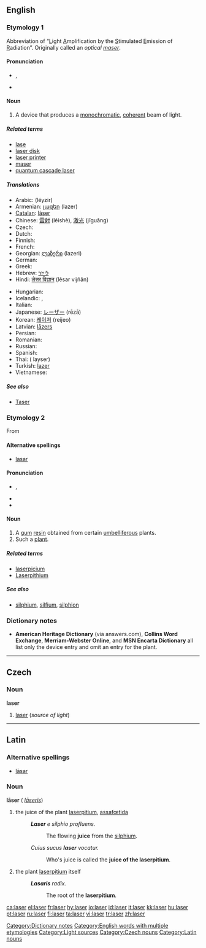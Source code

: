 {{also|Laser|láser|làser}}
==English==

===Etymology 1===
Abbreviation of “<U>L</U>ight <U>A</U>mplification by the <U>S</U>timulated <U>E</U>mission of <U>R</U>adiation”. Originally called an ''optical [[maser]]''.

====Pronunciation====
* {{a|UK}} {{IPA|/ˈleɪz.ə(ɹ)/}}, {{SAMPA|/"leIz.@(r)/}}
* {{rhymes|eɪzə(r)}}

====Noun====
{{wikipedia}}
{{en-noun}}

# A device that produces a [[monochromatic]], [[coherent]] beam of light.

=====Related terms=====
* [[lase]]
* [[laser disk]]
* [[laser printer]]
* [[maser]]
* [[quantum cascade laser]]

=====Translations=====
{{trans-top|device producing beam of light}}
* Arabic: {{Arab|[[ليزر]]}} (léyzir) {{m}}
* Armenian: [[լազեր]] (lazer)
* [[Catalan]]: [[làser]] {{m}}
* Chinese: [[雷射]] (léishè), [[激光]] (jīguāng)
* Czech: {{t-|cs|laser|m}}
* Dutch: {{t-|nl|laser}}
* Finnish: {{t+|fi|laser}}
* French: {{t+|fr|laser|m}}
* Georgian: [[ლაზერი]] (lazeri)
* German: {{t+|de|Laser|m}}
* Greek: {{t+|el|λέιζερ|tr=léizer|sc=Grek}}
* Hebrew: [[לייזר]]
* Hindi: [[लेसर विज्ञान]] (lēsar vijñān)
{{trans-mid}}
* Hungarian: {{t+|hu|lézer}}
* Icelandic: {{t-|is|leysir|m}}, {{t-|is|leysigeisli|m}}
* Italian: {{t+|it|laser|m}}
* Japanese: [[レーザー]] (rēzā)
* Korean: [[레이저]] (reijeo)
* Latvian: [[lāzers]] {{m}}
* Persian: {{fa-Arab|[[لیزر]]}}
* Romanian: {{t-|ro|laser|n}}
* Russian: {{t+|ru|лазер|m|tr=lázer|sc=Cyrl}}
* Spanish: {{t-|es|láser|m}}
* Thai: {{Thai|[[เลเซอร์]]}} ( layser)
* Turkish: [[lazer]]
* Vietnamese: {{t+|vi|la-de|xs=Vietnamese}}
{{trans-bottom}}

=====See also=====
* [[Taser]]

===Etymology 2===
From {{etyl|la}}

====Alternative spellings====
* [[lasar]]

====Pronunciation====
* {{a|UK}} {{IPA|/ˈleɪs.ə(ɹ)/}}, {{SAMPA|/"leIs.@(r)/}}
* {{rhymes|eɪsə(r)}}
* {{homophones|lacer}}

====Noun====
{{en-noun}}

# A [[gum]] [[resin]] obtained from certain [[umbelliferous]] plants.
# Such a [[plant]].

=====Related terms=====
* [[laserpicium]]
* [[Laserpithium]]<!-- rare, capitalization?? -->

=====See also=====
* [[silphium]], [[silfium]], [[silphion]]

===Dictionary notes===
* '''American Heritage Dictionary''' (via answers.com), '''Collins Word Exchange''', '''Merriam-Webster Online''', and '''MSN Encarta Dictionary''' all list only the device entry and omit an entry for the plant.

[[Category:Dictionary notes]]
[[Category:English words with multiple etymologies]]
[[Category:Light sources]]

----

==Czech==

===Noun===
'''laser''' {{m}}

# [[#English|laser]] (''source of light'')

[[Category:Czech nouns]]

----

==Latin==

===Alternative spellings===
* [[lasar#Latin|lāsar]]

===Noun===
'''lāser''' {{n}} ({{gen}} ''[[laseris#Latin|lāseris]]'')

# the juice of the plant [[laserpitium]], [[assafœtida]]
#: '''''Laser''' e silphio profluens.''
#:: The flowing '''juice''' from the [[silphium]].
#: ''Cuius sucus '''laser''' vocatur.''
#:: Who's juice is called the '''juice of the laserpitium'''.
# {{context|plants|lang=la}} the plant [[laserpitium]] itself
#: '''''Lasaris''' radix.''
#:: The root of the '''laserpitium'''.

[[Category:Latin nouns]]

[[ca:laser]]
[[el:laser]]
[[fr:laser]]
[[hy:laser]]
[[io:laser]]
[[id:laser]]
[[it:laser]]
[[kk:laser]]
[[hu:laser]]
[[pt:laser]]
[[ru:laser]]
[[fi:laser]]
[[ta:laser]]
[[vi:laser]]
[[tr:laser]]
[[zh:laser]]